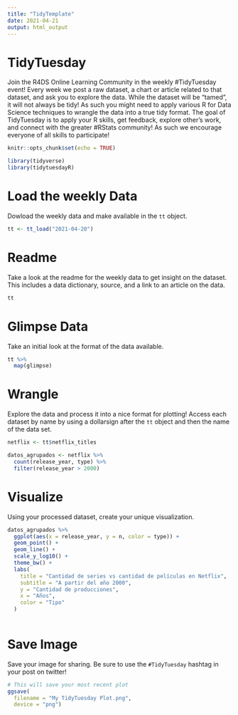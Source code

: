 ```yaml
---
title: "TidyTemplate"
date: 2021-04-21
output: html_output
---
```


# TidyTuesday

Join the R4DS Online Learning Community in the weekly #TidyTuesday event!
Every week we post a raw dataset, a chart or article related to that dataset, and ask you to explore the data.
While the dataset will be “tamed”, it will not always be tidy! As such you might need to apply various R for Data Science techniques to wrangle the data into a true tidy format.
The goal of TidyTuesday is to apply your R skills, get feedback, explore other’s work, and connect with the greater #RStats community!
As such we encourage everyone of all skills to participate!

```r

knitr::opts_chunk$set(echo = TRUE)

library(tidyverse)
library(tidytuesdayR)

```

# Load the weekly Data

Dowload the weekly data and make available in the `tt` object.

```r

tt <- tt_load("2021-04-20")

```


# Readme

Take a look at the readme for the weekly data to get insight on the dataset.
This includes a data dictionary, source, and a link to an article on the data.

```r

tt

```


# Glimpse Data

Take an initial look at the format of the data available.

```r

tt %>% 
  map(glimpse)

```

# Wrangle

Explore the data and process it into a nice format for plotting! Access each dataset by name by using a dollarsign after the `tt` object and then the name of the data set.

```r

netflix <- tt$netflix_titles 

datos_agrupados <- netflix %>%
  count(release_year, type) %>% 
  filter(release_year > 2000)


```


# Visualize

Using your processed dataset, create your unique visualization.

```r

datos_agrupados %>% 
  ggplot(aes(x = release_year, y = n, color = type)) +
  geom_point() +
  geom_line() +
  scale_y_log10() +
  theme_bw() + 
  labs(
    title = "Cantidad de series vs cantidad de películas en Netflix",
    subtitle = "A partir del año 2000",
    y = "Cantidad de producciones",
    x = "Años",
    color = "Tipo"
  )
  
```

# Save Image

Save your image for sharing. Be sure to use the `#TidyTuesday` hashtag in your post on twitter! 

```r

# This will save your most recent plot
ggsave(
  filename = "My TidyTuesday Plot.png",
  device = "png")

```
